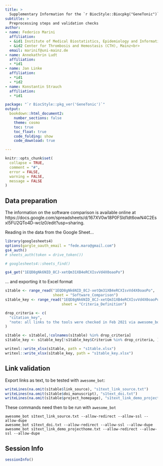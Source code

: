 ```yaml
---
title: >
  Supplementary Information for the `r BiocStyle::Biocpkg("GeneTonic")` package
subtitle: > 
  Preprocessing steps and validation checks
author:
- name: Federico Marini
  affiliation: 
  - &id1 Institute of Medical Biostatistics, Epidemiology and Informatics (IMBEI), Mainz<br>
  - &id2 Center for Thrombosis and Hemostasis (CTH), Mainz<br>
  email: marinif@uni-mainz.de
- name: Annekathrin Ludt
  affiliation: 
  - *id1
- name: Jan Linke
  affiliation: 
  - *id1
  - *id2
- name: Konstantin Strauch
  affiliation: 
  - *id1

package: "`r BiocStyle::pkg_ver('GeneTonic')`"
output: 
  bookdown::html_document2:
    number_sections: false
    theme: cosmo
    toc: true
    toc_float: true
    code_folding: show
    code_download: true

---
```


```r
knitr::opts_chunk$set(
  collapse = TRUE,
  comment = "#",
  error = FALSE,
  warning = FALSE,
  message = FALSE
)
```

## Data preparation

The information on the software comparison is available online at https://docs.google.com/spreadsheets/d/167XV0w18P0FSld1dt6owN4C2Esxl5FU2QTo4D-wclz0/edit?usp=sharing.

Reading in the data from the Google Sheet...

```r
library(googlesheets4)
options(gargle_oauth_email = "fede.maro@gmail.com")
gs4_auth()
# sheets_auth(token = drive_token())

# googlesheets4::sheets_find()

gs4_get("1EQD8gNk6NID_8CJ-xetQm31XB4eRCXIsvVd4X0oaoPo")
```

... and exporting it to Excel format

```r
s1table <- range_read("1EQD8gNk6NID_8CJ-xetQm31XB4eRCXIsvVd4X0oaoPo", 
                      sheet = "Software_Comparison")
s1table_key <- range_read("1EQD8gNk6NID_8CJ-xetQm31XB4eRCXIsvVd4X0oaoPo",
                          sheet = "Criteria_Definition")

drop_criteria <- c(
  "citation_key",
  "note: all links to the tools were checked in Feb 2021 via awesome_bot (https://github.com/dkhamsing/awesome_bot)"
)

s1table <- s1table[,!colnames(s1table) %in% drop_criteria]
s1table_key <- s1table_key[!s1table_key$Criterium %in% drop_criteria, ]

writexl::write_xlsx(s1table, path = "s1table.xlsx")
writexl::write_xlsx(s1table_key, path = "s1table_key.xlsx")
```

## Link validation

Export links as text, to be tested with `awesome_bot`:

```r
writeLines(na.omit(s1table$link_source), "s1text_link_source.txt")
writeLines(na.omit(s1table$doi_manuscript), "s1text_doi.txt")
writeLines(na.omit(s1table$project_homepage), "s1text_link_demo_projecthome.txt")
```

These commands need then to be run with `awesome_bot`

```{}
awesome_bot s1text_link_source.txt --allow-redirect --allow-ssl --allow-dupe
awesome_bot s1text_doi.txt --allow-redirect --allow-ssl --allow-dupe
awesome_bot s1text_link_demo_projecthome.txt --allow-redirect --allow-ssl --allow-dupe
```

## Session Info

```r
sessionInfo()
```

